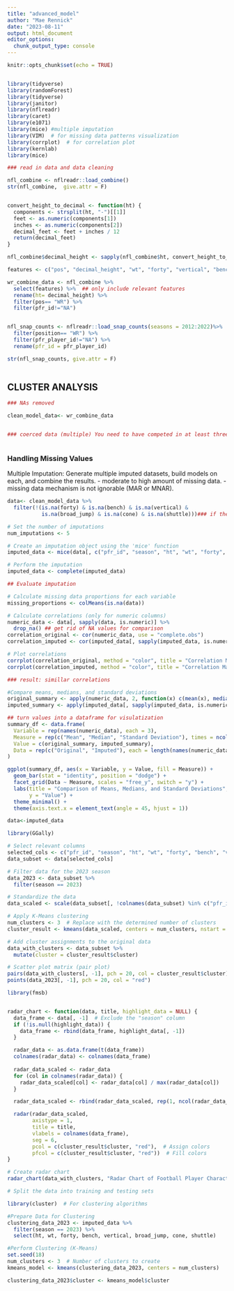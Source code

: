```yaml
---
title: "advanced_model"
author: "Mae Rennick"
date: "2023-08-11"
output: html_document
editor_options: 
  chunk_output_type: console
---
```


```r
knitr::opts_chunk$set(echo = TRUE)


library(tidyverse)
library(randomForest)
library(tidyverse)
library(janitor)
library(nflreadr)
library(caret)
library(e1071)
library(mice) #multiple imputation
library(VIM)  # for missing data patterns visualization
library(corrplot)  # for correlation plot
library(kernlab)
library(mice)


```

```r

### read in data and data cleaning 

nfl_combine <- nflreadr::load_combine()
str(nfl_combine,  give.attr = F)


convert_height_to_decimal <- function(ht) {
  components <- strsplit(ht, "-")[[1]]
  feet <- as.numeric(components[1])
  inches <- as.numeric(components[2])
  decimal_feet <- feet + inches / 12
  return(decimal_feet)
}

nfl_combine$decimal_height <- sapply(nfl_combine$ht, convert_height_to_decimal)

features <- c("pos", "decimal_height", "wt", "forty", "vertical", "bench", "broad_jump", "cone", "shuttle", "season", "pfr_id") ## relevant features for model training

wr_combine_data <- nfl_combine %>%
  select(features) %>%  ## only include relevant features
  rename(ht= decimal_height) %>% 
  filter(pos== "WR") %>% 
  filter(pfr_id!="NA")


nfl_snap_counts <- nflreadr::load_snap_counts(seasons = 2012:2022)%>% 
  filter(position== "WR") %>% 
  filter(pfr_player_id!="NA") %>% 
  rename(pfr_id = pfr_player_id)

str(nfl_snap_counts, give.attr = F)
  


```

## CLUSTER ANALYSIS 


```r

### NAs removed

clean_model_data<- wr_combine_data 


### coerced data (multiple) You need to have competed in at least three categories to contribute to the model (why?)



```


### Handling Missing Values

Multiple Imputation: Generate multiple imputed datasets, build models on each, and combine the results.
- moderate to high amount of missing data.
- missing data mechanism is not ignorable (MAR or MNAR).

```r


data<- clean_model_data %>% 
  filter(!(is.na(forty) & is.na(bench) & is.na(vertical) &
           is.na(broad_jump) & is.na(cone) & is.na(shuttle)))### if they are missing all values, do not include them in the model (can't predict performance solely based on height and weight)

# Set the number of imputations
num_imputations <- 5

# Create an imputation object using the 'mice' function
imputed_data <- mice(data[, c("pfr_id", "season", "ht", "wt", "forty", "bench", "vertical", "broad_jump", "cone", "shuttle")], m = num_imputations)

# Perform the imputation
imputed_data <- complete(imputed_data)

## Evaluate imputation 

# Calculate missing data proportions for each variable
missing_proportions <- colMeans(is.na(data))

# Calculate correlations (only for numeric columns)
numeric_data <- data[, sapply(data, is.numeric)] %>% 
  drop_na() ## get rid of NA values for comparison
correlation_original <- cor(numeric_data, use = "complete.obs")
correlation_imputed <- cor(imputed_data[, sapply(imputed_data, is.numeric)])

# Plot correlations
corrplot(correlation_original, method = "color", title = "Correlation Matrix (Original Data)")
corrplot(correlation_imputed, method = "color", title = "Correlation Matrix (Imputed Data)")

### result: simillar correlations

#Compare means, medians, and standard deviations
original_summary <- apply(numeric_data, 2, function(x) c(mean(x), median(x), sd(x)))
imputed_summary <- apply(imputed_data[, sapply(imputed_data, is.numeric)], 2, function(x) c(mean(x), median(x), sd(x)))

## turn values into a dataframe for visulatization
summary_df <- data.frame(
  Variable = rep(names(numeric_data), each = 3),
  Measure = rep(c("Mean", "Median", "Standard Deviation"), times = ncol(numeric_data)),
  Value = c(original_summary, imputed_summary),
  Data = rep(c("Original", "Imputed"), each = length(names(numeric_data)) * 3)
)

ggplot(summary_df, aes(x = Variable, y = Value, fill = Measure)) +
  geom_bar(stat = "identity", position = "dodge") +
  facet_grid(Data ~ Measure, scales = "free_y", switch = "y") +
  labs(title = "Comparison of Means, Medians, and Standard Deviations",
       y = "Value") +
  theme_minimal() +
  theme(axis.text.x = element_text(angle = 45, hjust = 1))

```




```r


data<-imputed_data

library(GGally)

# Select relevant columns
selected_cols <- c("pfr_id", "season", "ht", "wt", "forty", "bench", "vertical", "broad_jump", "cone", "shuttle")
data_subset <- data[selected_cols]

# Filter data for the 2023 season
data_2023 <- data_subset %>%
  filter(season == 2023)

# Standardize the data
data_scaled <- scale(data_subset[, !colnames(data_subset) %in% c("pfr_id", "season")])

# Apply K-Means clustering
num_clusters <- 3  # Replace with the determined number of clusters
cluster_result <- kmeans(data_scaled, centers = num_clusters, nstart = 25)

# Add cluster assignments to the original data
data_with_clusters <- data_subset %>%
  mutate(cluster = cluster_result$cluster)

# Scatter plot matrix (pair plot)
pairs(data_with_clusters[, -1], pch = 20, col = cluster_result$cluster)
points(data_2023[, -1], pch = 20, col = "red")

library(fmsb)


radar_chart <- function(data, title, highlight_data = NULL) {
  data_frame <- data[, -1]  # Exclude the "season" column
  if (!is.null(highlight_data)) {
    data_frame <- rbind(data_frame, highlight_data[, -1])
  }

  radar_data <- as.data.frame(t(data_frame))
  colnames(radar_data) <- colnames(data_frame)
  
  radar_data_scaled <- radar_data
  for (col in colnames(radar_data)) {
    radar_data_scaled[col] <- radar_data[col] / max(radar_data[col])
  }

  radar_data_scaled <- rbind(radar_data_scaled, rep(1, ncol(radar_data_scaled)))

  radar(radar_data_scaled,
        axistype = 1,
        title = title,
        vlabels = colnames(data_frame),
        seg = 6,
        pcol = c(cluster_result$cluster, "red"),  # Assign colors
        pfcol = c(cluster_result$cluster, "red"))  # Fill colors
}

# Create radar chart
radar_chart(data_with_clusters, "Radar Chart of Football Player Characteristics", highlight_data = data_2023)

```


```r
# Split the data into training and testing sets

library(cluster)  # For clustering algorithms

#Prepare Data for Clustering
clustering_data_2023 <- imputed_data %>%
  filter(season == 2023) %>% 
  select(ht, wt, forty, bench, vertical, broad_jump, cone, shuttle)

#Perform Clustering (K-Means)
set.seed(18)
num_clusters <- 3  # Number of clusters to create
kmeans_model <- kmeans(clustering_data_2023, centers = num_clusters)

clustering_data_2023$cluster <- kmeans_model$cluster

```

